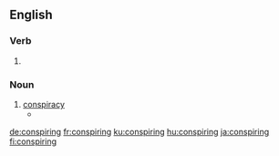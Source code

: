 ==English==

===Verb===
{{head|en|present participle}}

# {{present participle of|conspire|lang=en|nocat=1}}

===Noun===
{{en-noun}}

# [[conspiracy]]
#* {{quote-journal|date=July 15, 2007|author=|title=The Nixonian Whitewash, Scrubbed|work=New York Times|url=http://www.nytimes.com/2007/07/15/opinion/15sun4.html
|passage=This time, however, eavesdropping on more of his tragicomic '''conspirings''' is secondary to the fact that they are part of an agreement to finally legitimize the privately run, propagandistic Nixon library.}}

[[de:conspiring]]
[[fr:conspiring]]
[[ku:conspiring]]
[[hu:conspiring]]
[[ja:conspiring]]
[[fi:conspiring]]